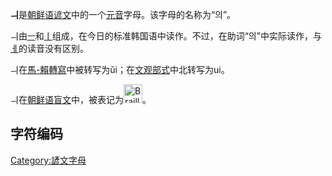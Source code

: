 '''ㅢ'''是[[朝鲜语|朝鲜语]][[谚文|谚文]]中的一个[[元音|元音]]字母。该字母的名称为“의”。

ㅢ由[[ㅡ|ㅡ]]和[[ㅣ|ㅣ]]组成，在今日的标准韩国语中读作{{IPA|/ɰi/}}。不过，在助词“의”中实际读作{{IPA|/e/}}，与[[ㅔ|ㅔ]]的读音没有区别。

ㅢ在[[馬科恩-賴肖爾轉寫系統|馬-賴轉寫]]中被转写为ŭi；在[[文化观光部2000年式|文观部式]]中北转写为ui。

ㅢ在[[朝鲜语盲文|朝鲜语盲文]]中，被表记为[[File:Braille_W.svg|30px]]。

== 字符编码 ==
{{諺文元音字母編碼|
| 홀소리=ㅢ | 홀소리 코드=U+3162 | 홀소리 HTML=&#12642;
| 첫가끝=ᅴ | 첫가끝 코드=U+1174 | 첫가끝 HTML=&#4468;
|   한양= |   한양 코드=U+F84D |   한양 HTML=&#63565;
|   반각=ￛ  |   반각 코드=U+FFDB |   반각 HTML=&#65499;
}}

{{writingsystem-stub}}
{{Hangul Jamo}}
{{諺文}}

[[Category:諺文字母|Category:諺文字母]]